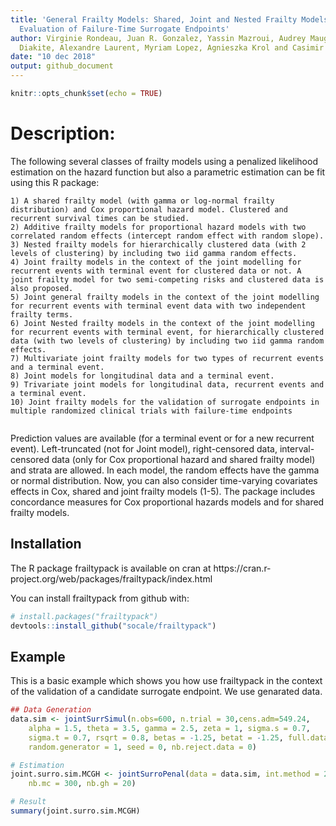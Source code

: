 ```yaml
---
title: 'General Frailty Models: Shared, Joint and Nested Frailty Models with Prediction;
  Evaluation of Failure-Time Surrogate Endpoints'
author: Virginie Rondeau, Juan R. Gonzalez, Yassin Mazroui, Audrey Mauguen, Amadou
  Diakite, Alexandre Laurent, Myriam Lopez, Agnieszka Krol and Casimir L. Sofeu
date: "10 dec 2018"
output: github_document
---
```


```r
knitr::opts_chunk$set(echo = TRUE)
```

# Description:
The following several classes of frailty models using a penalized likelihood estimation on the hazard function but also a parametric estimation can be fit using this R package:

    1) A shared frailty model (with gamma or log-normal frailty distribution) and Cox proportional hazard model. Clustered and recurrent survival times can be studied.
    2) Additive frailty models for proportional hazard models with two correlated random effects (intercept random effect with random slope).
    3) Nested frailty models for hierarchically clustered data (with 2 levels of clustering) by including two iid gamma random effects.
    4) Joint frailty models in the context of the joint modelling for recurrent events with terminal event for clustered data or not. A joint frailty model for two semi-competing risks and clustered data is also proposed.
    5) Joint general frailty models in the context of the joint modelling for recurrent events with terminal event data with two independent frailty terms.
    6) Joint Nested frailty models in the context of the joint modelling for recurrent events with terminal event, for hierarchically clustered data (with two levels of clustering) by including two iid gamma random effects.
    7) Multivariate joint frailty models for two types of recurrent events and a terminal event.
    8) Joint models for longitudinal data and a terminal event.
    9) Trivariate joint models for longitudinal data, recurrent events and a terminal event. 
    10) Joint frailty models for the validation of surrogate endpoints in multiple randomized clinical trials with failure-time endpoints 
		
Prediction values are available (for a terminal event or for a new recurrent event). Left-truncated (not for Joint model), right-censored data, interval-censored data (only for Cox proportional hazard and shared frailty model) and strata are allowed. In each model, the random effects have the gamma or normal distribution. Now, you can also consider time-varying covariates effects in Cox, shared and joint frailty models (1-5). The package includes concordance measures for Cox proportional hazards models and for shared frailty models.


## Installation
The R package frailtypack is available on cran at https://cran.r-project.org/web/packages/frailtypack/index.html

You can install frailtypack from github with:

```r
# install.packages("frailtypack")
devtools::install_github("socale/frailtypack")
```

## Example

This is a basic example which shows you how use frailtypack in the context of the validation of a candidate surrogate endpoint. We use genarated data.

```r
## Data Generation
data.sim <- jointSurrSimul(n.obs=600, n.trial = 30,cens.adm=549.24, 
    alpha = 1.5, theta = 3.5, gamma = 2.5, zeta = 1, sigma.s = 0.7, 
    sigma.t = 0.7, rsqrt = 0.8, betas = -1.25, betat = -1.25, full.data = 0, 
    random.generator = 1, seed = 0, nb.reject.data = 0)
```

```r
# Estimation
joint.surro.sim.MCGH <- jointSurroPenal(data = data.sim, int.method = 2,
    nb.mc = 300, nb.gh = 20)
```

```r
# Result
summary(joint.surro.sim.MCGH)
```
